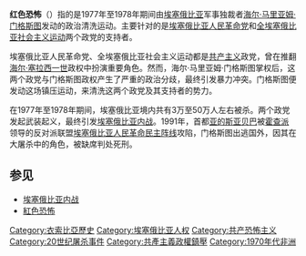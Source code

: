 {{Contains Ethiopic text}}
'''红色恐怖'''（{{lang-am|ቀይ ሽብር}}）指的是1977年至1978年期间由[[埃塞俄比亚|埃塞俄比亚]]军事独裁者[[海尔·马里亚姆·门格斯图|海尔·马里亚姆·门格斯图]]发动的政治清洗运动。主要针对的是[[埃塞俄比亚人民革命党|埃塞俄比亚人民革命党]]和[[全埃塞俄比亚社会主义运动|全埃塞俄比亚社会主义运动]]两个政党的支持者。

埃塞俄比亚人民革命党、全埃塞俄比亚社会主义运动都是[[共产主义|共产主义]]政党，曾在推翻[[海尔·塞拉西一世|海尔·塞拉西一世]]政权中扮演重要角色。然而，海尔·马里亚姆·门格斯图掌权后，这两个政党与门格斯图政权产生了严重的政治分歧，最终引发暴力冲突。门格斯图便发动这场镇压运动，来清洗这两个政党及其支持者的势力。

在1977年至1978年期间，埃塞俄比亚境内共有3万至50万人左右被杀。两个政党发起武装起义，最终引发[[埃塞俄比亚内战|埃塞俄比亚内战]]。1991年，首都[[亚的斯亚贝巴|亚的斯亚贝巴]]被[[霍查派|霍查派]]领导的反对派联盟[[埃塞俄比亚人民革命民主阵线|埃塞俄比亚人民革命民主阵线]]攻陷，门格斯图出逃国外，因其在大屠杀中的角色，被缺席判处死刑。

==参见==
*[[埃塞俄比亚内战|埃塞俄比亚内战]]
*[[紅色恐怖|紅色恐怖]]

[[Category:衣索比亞歷史|Category:衣索比亞歷史]]
[[Category:埃塞俄比亚人权|Category:埃塞俄比亚人权]]
[[Category:共产恐怖主义|Category:共产恐怖主义]]
[[Category:20世纪屠杀事件|Category:20世纪屠杀事件]]
[[Category:共產主義政權鎮壓|Category:共產主義政權鎮壓]]
[[Category:1970年代非洲|Category:1970年代非洲]]